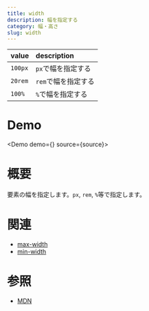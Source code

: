 ```yaml
---
title: width
description: 幅を指定する
category: 幅・高さ
slug: width
---
```



| value   | description         |
| :------ | :------------------ |
| `100px` | `px`で幅を指定する  |
| `20rem` | `rem`で幅を指定する |
| `100%`  | `%`で幅を指定する   |

# Demo

<Demo demo={<Preview />} source={source}>
  <Snippet />
</Demo>

# 概要

要素の幅を指定します。`px`, `rem`, `%`等で指定します。

# 関連

- [max-width](/max-width)
- [min-width](/min-width)

# 参照

- [MDN](https://developer.mozilla.org/ja/docs/Web/CSS/width)
